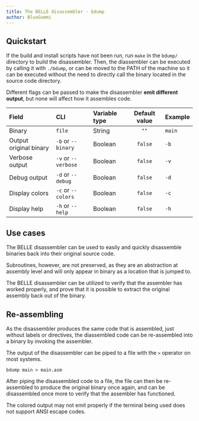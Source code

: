 ```yaml
---
title: The BELLE disassembler - bdump
author: BlueGummi
---
```

## Quickstart

If the build and install scripts have not been run, run `make` in the `bdump/` directory to build the disassembler. Then, the diassembler can be executed by calling it with `./bdump`, or can be moved to the PATH of the machine so it can be executed without the need to directly call the binary located in the source code directory.


Different flags can be passed to make the disassembler **emit different output**, but none will affect how it assembles code.


| Field          | CLI                 | Variable type | Default value | Example    |
| :------------- | :------------------ | :------------ | :-----------: | :--------- |
| Binary    | `file`          | String        | `""`          | `main` |
| Output original binary  | `-b` or `--binary`  | Boolean        | `false`     | `-b`  |
| Verbose output | `-v` or `--verbose` | Boolean       | `false`       | `-v`       |
| Debug output   | `-d` or `--debug`   | Boolean       | `false`       | `-d`       |
| Display colors   | `-c` or `--colors`    | Boolean       | `false`       | `-c`       |
| Display help   | `-h` or `--help`    | Boolean       | `false`       | `-h`       |

## Use cases

The BELLE disassembler can be used to easily and quickly disassemble binaries back into their original source code.

Subroutines, however, are not preserved, as they are an abstraction at assembly level and will only appear in binary as a location that is jumped to.

The BELLE disassembler can be utilized to verify that the assembler has worked properly, and prove that it is possible to extract the original assembly back out of the binary.

## Re-assembling

As the disassembler produces the same code that is assembled, just without labels or directives, the diassembled code can be re-assembled into a binary by invoking the assembler.

The output of the disassembler can be piped to a file with the `>` operator on most systems.

```
bdump main > main.asm
```

After piping the disassembled code to a file, the file can then be re-assembled to produce the original binary once again, and can be disassembled once more to verify that the assembler has functioned.

The colored output may not emit properly if the terminal being used does not support ANSI escape codes.